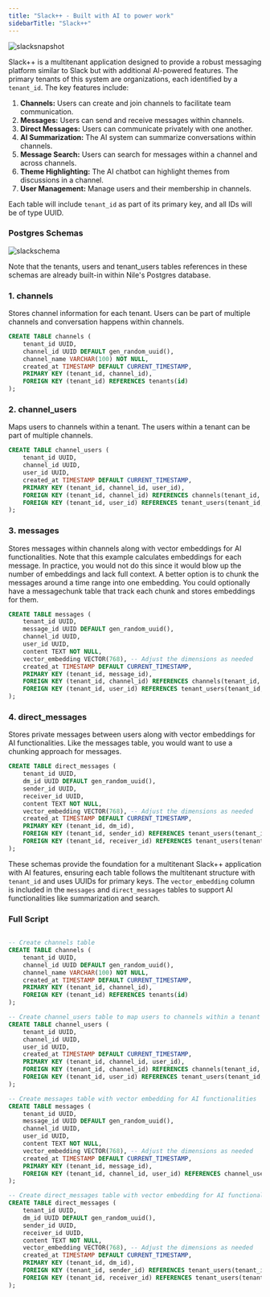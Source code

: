 ```yaml
---
title: "Slack++ - Built with AI to power work"
sidebarTitle: "Slack++"
---
```


![slacksnapshot](/images/slacksnapshot.png)

Slack++ is a multitenant application designed to provide a robust messaging platform similar to Slack but with additional AI-powered features. The primary tenants of this system are organizations, each identified by a `tenant_id`. The key features include:

1. **Channels:** Users can create and join channels to facilitate team communication.
2. **Messages:** Users can send and receive messages within channels.
3. **Direct Messages:** Users can communicate privately with one another.
4. **AI Summarization:** The AI system can summarize conversations within channels.
5. **Message Search:** Users can search for messages within a channel and across channels.
6. **Theme Highlighting:** The AI chatbot can highlight themes from discussions in a channel.
7. **User Management:** Manage users and their membership in channels.

Each table will include `tenant_id` as part of its primary key, and all IDs will be of type UUID.

### Postgres Schemas

![slackschema](/images/slackschema.png)

Note that the tenants, users and tenant_users tables references in these schemas are already built-in within Nile's
Postgres database.

### 1. channels

Stores channel information for each tenant. Users can be part of multiple channels and conversation happens within channels.

```sql
CREATE TABLE channels (
    tenant_id UUID,
    channel_id UUID DEFAULT gen_random_uuid(),
    channel_name VARCHAR(100) NOT NULL,
    created_at TIMESTAMP DEFAULT CURRENT_TIMESTAMP,
    PRIMARY KEY (tenant_id, channel_id),
    FOREIGN KEY (tenant_id) REFERENCES tenants(id)
);

```

### 2. channel_users

Maps users to channels within a tenant. The users within a tenant can be part of multiple channels.

```sql
CREATE TABLE channel_users (
    tenant_id UUID,
    channel_id UUID,
    user_id UUID,
    created_at TIMESTAMP DEFAULT CURRENT_TIMESTAMP,
    PRIMARY KEY (tenant_id, channel_id, user_id),
    FOREIGN KEY (tenant_id, channel_id) REFERENCES channels(tenant_id, channel_id),
    FOREIGN KEY (tenant_id, user_id) REFERENCES tenant_users(tenant_id, user_id)
);

```

### 3. messages

Stores messages within channels along with vector embeddings for AI functionalities. Note that this example calculates embeddings for each message. In practice, you would not do this since it would blow up the number of embeddings and lack full context. A better option is to chunk the messages around a time range into one embedding. You could optionally have a messagechunk table that track each chunk and stores embeddings for them.

```sql
CREATE TABLE messages (
    tenant_id UUID,
    message_id UUID DEFAULT gen_random_uuid(),
    channel_id UUID,
    user_id UUID,
    content TEXT NOT NULL,
    vector_embedding VECTOR(768), -- Adjust the dimensions as needed
    created_at TIMESTAMP DEFAULT CURRENT_TIMESTAMP,
    PRIMARY KEY (tenant_id, message_id),
    FOREIGN KEY (tenant_id, channel_id) REFERENCES channels(tenant_id, channel_id),
    FOREIGN KEY (tenant_id, user_id) REFERENCES tenant_users(tenant_id, user_id)
);

```

### 4. direct_messages

Stores private messages between users along with vector embeddings for AI functionalities. Like the messages table, you would want to use a chunking approach for messages.

```sql
CREATE TABLE direct_messages (
    tenant_id UUID,
    dm_id UUID DEFAULT gen_random_uuid(),
    sender_id UUID,
    receiver_id UUID,
    content TEXT NOT NULL,
    vector_embedding VECTOR(768), -- Adjust the dimensions as needed
    created_at TIMESTAMP DEFAULT CURRENT_TIMESTAMP,
    PRIMARY KEY (tenant_id, dm_id),
    FOREIGN KEY (tenant_id, sender_id) REFERENCES tenant_users(tenant_id, user_id),
    FOREIGN KEY (tenant_id, receiver_id) REFERENCES tenant_users(tenant_id, user_id)
);

```

These schemas provide the foundation for a multitenant Slack++ application with AI features, ensuring each table follows the multitenant structure with `tenant_id` and uses UUIDs for primary keys. The `vector_embedding` column is included in the `messages` and `direct_messages` tables to support AI functionalities like summarization and search.

### Full Script

```sql

-- Create channels table
CREATE TABLE channels (
    tenant_id UUID,
    channel_id UUID DEFAULT gen_random_uuid(),
    channel_name VARCHAR(100) NOT NULL,
    created_at TIMESTAMP DEFAULT CURRENT_TIMESTAMP,
    PRIMARY KEY (tenant_id, channel_id),
    FOREIGN KEY (tenant_id) REFERENCES tenants(id)
);

-- Create channel_users table to map users to channels within a tenant
CREATE TABLE channel_users (
    tenant_id UUID,
    channel_id UUID,
    user_id UUID,
    created_at TIMESTAMP DEFAULT CURRENT_TIMESTAMP,
    PRIMARY KEY (tenant_id, channel_id, user_id),
    FOREIGN KEY (tenant_id, channel_id) REFERENCES channels(tenant_id, channel_id),
    FOREIGN KEY (tenant_id, user_id) REFERENCES tenant_users(tenant_id, user_id)
);

-- Create messages table with vector embedding for AI functionalities
CREATE TABLE messages (
    tenant_id UUID,
    message_id UUID DEFAULT gen_random_uuid(),
    channel_id UUID,
    user_id UUID,
    content TEXT NOT NULL,
    vector_embedding VECTOR(768), -- Adjust the dimensions as needed
    created_at TIMESTAMP DEFAULT CURRENT_TIMESTAMP,
    PRIMARY KEY (tenant_id, message_id),
    FOREIGN KEY (tenant_id, channel_id, user_id) REFERENCES channel_users(tenant_id, channel_id, user_id)
);

-- Create direct_messages table with vector embedding for AI functionalities
CREATE TABLE direct_messages (
    tenant_id UUID,
    dm_id UUID DEFAULT gen_random_uuid(),
    sender_id UUID,
    receiver_id UUID,
    content TEXT NOT NULL,
    vector_embedding VECTOR(768), -- Adjust the dimensions as needed
    created_at TIMESTAMP DEFAULT CURRENT_TIMESTAMP,
    PRIMARY KEY (tenant_id, dm_id),
    FOREIGN KEY (tenant_id, sender_id) REFERENCES tenant_users(tenant_id, user_id),
    FOREIGN KEY (tenant_id, receiver_id) REFERENCES tenant_users(tenant_id, user_id)
);

```
